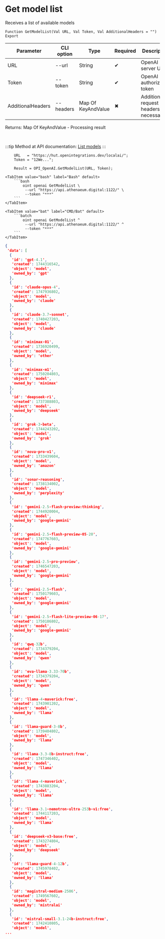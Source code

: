 ﻿---
sidebar_position: 1
description: Get model list and other functions to work with OpenAI in the Open Integration Package, a free open-source integration library for 1C:Enterprise 8, OneScript and CLI
keywords: [1C, 1С, 1С:Enterprise, 1С:Enterprise 8.3, API, Integration, Services, Exchange, OneScript, CLI, OpenAI]
---


# Get model list
 Receives a list of available models



`Function GetModelList(Val URL, Val Token, Val AdditionalHeaders = "") Export`

  | Parameter | CLI option | Type | Required | Description |
  |-|-|-|-|-|
  | URL | --url | String | &#x2714; | OpenAI server URL |
  | Token | --token | String | &#x2714; | OpenAI authorization token |
  | AdditionalHeaders | --headers | Map Of KeyAndValue | &#x2716; | Additional request headers, if necessary |

  
  Returns:  Map Of KeyAndValue - Processing result

<br/>

:::tip
Method at API documentation: [List models](https://platform.openai.com/docs/api-reference/models/list)
:::
<br/>



```bsl title="1C:Enterprise/OneScript code example"
    URL   = "https://hut.openintegrations.dev/localai/";
    Token = "12We...";

    Result = OPI_OpenAI.GetModelList(URL, Token);
```
 

 <Tabs>
  
    <TabItem value="bash" label="Bash" default>
        ```bash
            oint openai GetModelList \
             --url "https://api.athenaeum.digital:1122/" \
             --token "***"
        ```
    </TabItem>
  
    <TabItem value="bat" label="CMD/Bat" default>
        ```batch
            oint openai GetModelList ^
             --url "https://api.athenaeum.digital:1122/" ^
             --token "***"
        ```
    </TabItem>
</Tabs>


```json title="Result"
{
 'data': [
  {
   'id': 'gpt-4.1',
   'created': 1744316542,
   'object': 'model',
   'owned_by': 'gpt'
  },
  {
   'id': 'claude-opus-4',
   'created': 1747936802,
   'object': 'model',
   'owned_by': 'claude'
  },
  {
   'id': 'claude-3.7-sonnet',
   'created': 1740427203,
   'object': 'model',
   'owned_by': 'claude'
  },
  {
   'id': 'minimax-01',
   'created': 1736920499,
   'object': 'model',
   'owned_by': 'other'
  },
  {
   'id': 'minimax-m1',
   'created': 1750204803,
   'object': 'model',
   'owned_by': 'minimax'
  },
  {
   'id': 'deepseek-r1',
   'created': 1737388803,
   'object': 'model',
   'owned_by': 'deepseek'
  },
  {
   'id': 'grok-3-beta',
   'created': 1744243202,
   'object': 'model',
   'owned_by': 'grok'
  },
  {
   'id': 'nova-pro-v1',
   'created': 1733439604,
   'object': 'model',
   'owned_by': 'amazon'
  },
  {
   'id': 'sonar-reasoning',
   'created': 1738134002,
   'object': 'model',
   'owned_by': 'perplexity'
  },
  {
   'id': 'gemini-2.5-flash-preview:thinking',
   'created': 1744920004,
   'object': 'model',
   'owned_by': 'google-gemini'
  },
  {
   'id': 'gemini-2.5-flash-preview-05-20',
   'created': 1747767603,
   'object': 'model',
   'owned_by': 'google-gemini'
  },
  {
   'id': 'gemini-2.5-pro-preview',
   'created': 1746547203,
   'object': 'model',
   'owned_by': 'google-gemini'
  },
  {
   'id': 'gemini-2.5-flash',
   'created': 1750179603,
   'object': 'model',
   'owned_by': 'google-gemini'
  },
  {
   'id': 'gemini-2.5-flash-lite-preview-06-17',
   'created': 1750186802,
   'object': 'model',
   'owned_by': 'google-gemini'
  },
  {
   'id': 'qwq-32b',
   'created': 1734379204,
   'object': 'model',
   'owned_by': 'qwen'
  },
  {
   'id': 'eva-llama-3.33-70b',
   'created': 1734379204,
   'object': 'model',
   'owned_by': 'qwen'
  },
  {
   'id': 'llama-4-maverick:free',
   'created': 1743901202,
   'object': 'model',
   'owned_by': 'llama'
  },
  {
   'id': 'llama-guard-3-8b',
   'created': 1739404802,
   'object': 'model',
   'owned_by': 'llama'
  },
  {
   'id': 'llama-3.3-8b-instruct:free',
   'created': 1747346402,
   'object': 'model',
   'owned_by': 'llama'
  },
  {
   'id': 'llama-4-maverick',
   'created': 1743883204,
   'object': 'model',
   'owned_by': 'llama'
  },
  {
   'id': 'llama-3.1-nemotron-ultra-253b-v1:free',
   'created': 1744117203,
   'object': 'model',
   'owned_by': 'llama'
  },
  {
   'id': 'deepseek-v3-base:free',
   'created': 1743274804,
   'object': 'model',
   'owned_by': 'deepseek'
  },
  {
   'id': 'llama-guard-4-12b',
   'created': 1745978402,
   'object': 'model',
   'owned_by': 'llama'
  },
  {
   'id': 'magistral-medium-2506',
   'created': 1749567602,
   'object': 'model',
   'owned_by': 'mistralai'
  },
  {
   'id': 'mistral-small-3.1-24b-instruct:free',
   'created': 1742410805,
   'object': 'model',
...
```
